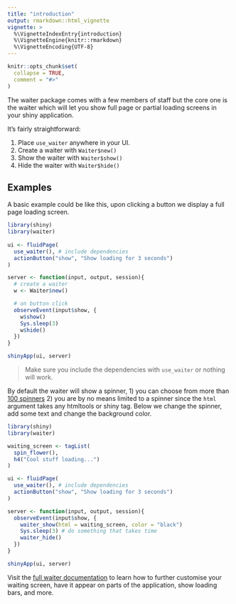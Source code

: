 ```yaml
---
title: "introduction"
output: rmarkdown::html_vignette
vignette: >
  %\VignetteIndexEntry{introduction}
  %\VignetteEngine{knitr::rmarkdown}
  %\VignetteEncoding{UTF-8}
---
```


```r
knitr::opts_chunk$set(
  collapse = TRUE,
  comment = "#>"
)
```

The waiter package comes with a few members of staff but the core one is the waiter which will let you show full page or partial loading screens in your shiny application.

It's fairly straightforward:

1. Place `use_waiter` anywhere in your UI.
2. Create a waiter with `Waiter$new()`
3. Show the waiter with `Waiter$show()`
4. Hide the waiter with `Waiter$hide()`

## Examples

A basic example could be like this, upon clicking a button we display a full page loading screen.

``` r
library(shiny)
library(waiter)
 
ui <- fluidPage(
  use_waiter(), # include dependencies
  actionButton("show", "Show loading for 3 seconds")
)

server <- function(input, output, session){
  # create a waiter
  w <- Waiter$new()

  # on button click
  observeEvent(input$show, {
    w$show()
    Sys.sleep(3)
    w$hide()
  })
}

shinyApp(ui, server)
```

> Make sure you include the dependencies with `use_waiter` or nothing will work.

By default the waiter will show a spinner, 1) you can choose from more than [100 spinners](https://shiny.john-coene.com/waiter/) 2) you are by no means limited to a spinner since the `html` argument takes any htmltools or shiny tag. Below we change the spinner, add some text and change the background color.

``` r
library(shiny)
library(waiter)

waiting_screen <- tagList(
  spin_flower(),
  h4("Cool stuff loading...")
) 

ui <- fluidPage(
  use_waiter(), # include dependencies
  actionButton("show", "Show loading for 3 seconds")
)

server <- function(input, output, session){
  observeEvent(input$show, {
    waiter_show(html = waiting_screen, color = "black")
    Sys.sleep(3) # do something that takes time
    waiter_hide()
  })
}

shinyApp(ui, server)
```

Visit the [full waiter documentation](https://shiny.john-coene.com/) to learn how to further customise your waiting screen, have it appear on parts of the application, show loading bars, and more.
